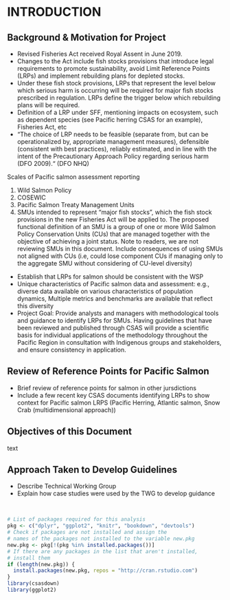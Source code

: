 # INTRODUCTION {#intro}

## Background & Motivation for Project
- Revised Fisheries Act received Royal Assent in June 2019.  
-	Changes to the Act include fish stocks provisions that introduce legal requirements to promote sustainability, avoid Limit Reference Points (LRPs) and implement rebuilding plans for depleted stocks.
-	Under these fish stock provisions, LRPs that represent the level below which serious harm is occurring will be required for major fish stocks prescribed in regulation.  LRPs define the trigger below which rebuilding plans will be required. 
-	Definition of a LRP under SFF, mentioning impacts on ecosystem, such as dependent species (see Pacific herring CSAS for an example), Fisheries Act, etc
-	“The choice of LRP needs to be feasible (separate from, but can be operationalized by, appropriate management measures), defensible (consistent with best practices), reliably estimated, and in line with the intent of the Precautionary Approach Policy regarding serious harm (DFO 2009).“ (DFO NHQ) 

<!--CH comment: mention that LRPs identified under DFO's Fisheries Sustainability checklist are typically management operational control points, and not biological LRPs per se-->

Scales of Pacific salmon assessment reporting

1. Wild Salmon Policy
2. COSEWIC
3. Pacific Salmon Treaty Management Units
4. SMUs intended to represent “major fish stocks”, which the fish stock provisions in the new Fisheries Act will be applied to.  The proposed functional definition of an SMU is a group of one or more Wild Salmon Policy Conservation Units (CUs) that are managed together with the objective of achieving a joint status. Note to readers, we are not reviewing SMUs in this document. Include consequences of using SMUs not aligned with CUs (i.e,  could lose component CUs if managing only to the aggregate SMU without considering of CU-level diversity)

-	Establish that LRPs for salmon should be consistent with the WSP
-	Unique characteristics of Pacific salmon data and assessment: e.g., diverse data available on various characteristics of population dynamics,	Multiple metrics and benchmarks are available that reflect this diversity
-	Project Goal: Provide analysts and managers with methodological tools and guidance to identify LRPs for SMUs.   Having guidelines that have been reviewed and published through CSAS will provide a scientific basis for individual applications of the methodology throughout the Pacific Region in consultation with Indigenous groups and stakeholders, and ensure consistency in application.

##	Review of Reference Points for Pacific Salmon
- Brief review of reference points for salmon in other jursdictions
-	Include a few recent key CSAS documents identifying LRPs to show context for Pacific salmon LRPS (Pacific Herring, Atlantic salmon, Snow Crab (multidimensional approach))



##	Objectives of this Document
text

##	Approach Taken to Develop Guidelines
-	Describe Technical Working Group
-	Explain how case studies were used by the TWG to develop guidance


<!--
The {#rmd-basics} text after the chapter declaration will allow us to link throughout the document back to the beginning of Chapter 1.  These labels will automatically be generated (if not specified) by changing the spaces to hyphens and capital letters to lowercase.  Look for the reference to this label at the beginning of Chapter 2.
-->
 
\  

```r
# List of packages required for this analysis
pkg <- c("dplyr", "ggplot2", "knitr", "bookdown", "devtools")
# Check if packages are not installed and assign the
# names of the packages not installed to the variable new.pkg
new.pkg <- pkg[!(pkg %in% installed.packages())]
# If there are any packages in the list that aren't installed,
# install them
if (length(new.pkg)) {
  install.packages(new.pkg, repos = "http://cran.rstudio.com")
}
library(csasdown)
library(ggplot2)
```

